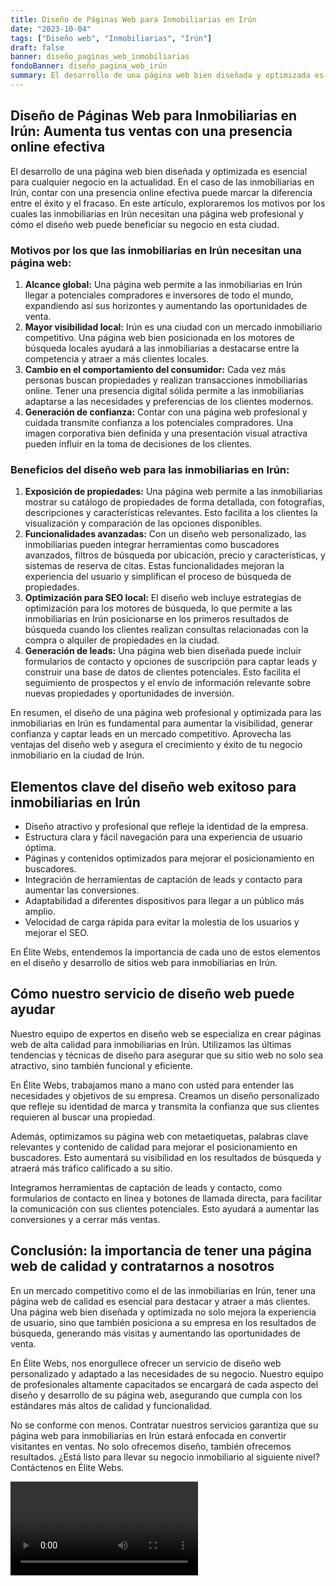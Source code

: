 ```yaml
---
title: Diseño de Páginas Web para Inmobiliarias en Irún
date: "2023-10-04"
tags: ["Diseño web", "Inmobiliarias", "Irún"]
draft: false
banner: diseño_paginas_web_inmobiliarias
fondoBanner: diseño_pagina_web_irún
summary: El desarrollo de una página web bien diseñada y optimizada es esencial para cualquier negocio en la actualidad. En el caso de las inmobiliarias en Irún, contar con una presencia online efectiva puede marcar la diferencia entre el éxito y el fracaso. En este artículo, exploraremos los motivos por los cuales las inmobiliarias en Irún necesitan una página web profesional y cómo el diseño web puede beneficiar su negocio en esta ciudad.
---
```



## Diseño de Páginas Web para Inmobiliarias en Irún: Aumenta tus ventas con una presencia online efectiva

El desarrollo de una página web bien diseñada y optimizada es esencial para cualquier negocio en la actualidad. En el caso de las inmobiliarias en Irún, contar con una presencia online efectiva puede marcar la diferencia entre el éxito y el fracaso. En este artículo, exploraremos los motivos por los cuales las inmobiliarias en Irún necesitan una página web profesional y cómo el diseño web puede beneficiar su negocio en esta ciudad.

### Motivos por los que las inmobiliarias en Irún necesitan una página web:

1. **Alcance global:** Una página web permite a las inmobiliarias en Irún llegar a potenciales compradores e inversores de todo el mundo, expandiendo así sus horizontes y aumentando las oportunidades de venta.
2. **Mayor visibilidad local:** Irún es una ciudad con un mercado inmobiliario competitivo. Una página web bien posicionada en los motores de búsqueda locales ayudará a las inmobiliarias a destacarse entre la competencia y atraer a más clientes locales.
3. **Cambio en el comportamiento del consumidor:** Cada vez más personas buscan propiedades y realizan transacciones inmobiliarias online. Tener una presencia digital sólida permite a las inmobiliarias adaptarse a las necesidades y preferencias de los clientes modernos.
4. **Generación de confianza:** Contar con una página web profesional y cuidada transmite confianza a los potenciales compradores. Una imagen corporativa bien definida y una presentación visual atractiva pueden influir en la toma de decisiones de los clientes.

### Beneficios del diseño web para las inmobiliarias en Irún:

1. **Exposición de propiedades:** Una página web permite a las inmobiliarias mostrar su catálogo de propiedades de forma detallada, con fotografías, descripciones y características relevantes. Esto facilita a los clientes la visualización y comparación de las opciones disponibles.
2. **Funcionalidades avanzadas:** Con un diseño web personalizado, las inmobiliarias pueden integrar herramientas como buscadores avanzados, filtros de búsqueda por ubicación, precio y características, y sistemas de reserva de citas. Estas funcionalidades mejoran la experiencia del usuario y simplifican el proceso de búsqueda de propiedades.
3. **Optimización para SEO local:** El diseño web incluye estrategias de optimización para los motores de búsqueda, lo que permite a las inmobiliarias en Irún posicionarse en los primeros resultados de búsqueda cuando los clientes realizan consultas relacionadas con la compra o alquiler de propiedades en la ciudad.
4. **Generación de leads:** Una página web bien diseñada puede incluir formularios de contacto y opciones de suscripción para captar leads y construir una base de datos de clientes potenciales. Esto facilita el seguimiento de prospectos y el envío de información relevante sobre nuevas propiedades y oportunidades de inversión.

En resumen, el diseño de una página web profesional y optimizada para las inmobiliarias en Irún es fundamental para aumentar la visibilidad, generar confianza y captar leads en un mercado competitivo. Aprovecha las ventajas del diseño web y asegura el crecimiento y éxito de tu negocio inmobiliario en la ciudad de Irún.

<GifSeo />

<Cta />

## Elementos clave del diseño web exitoso para inmobiliarias en Irún

- Diseño atractivo y profesional que refleje la identidad de la empresa.
- Estructura clara y fácil navegación para una experiencia de usuario óptima.
- Páginas y contenidos optimizados para mejorar el posicionamiento en buscadores.
- Integración de herramientas de captación de leads y contacto para aumentar las conversiones.
- Adaptabilidad a diferentes dispositivos para llegar a un público más amplio.
- Velocidad de carga rápida para evitar la molestia de los usuarios y mejorar el SEO.

En Élite Webs, entendemos la importancia de cada uno de estos elementos en el diseño y desarrollo de sitios web para inmobiliarias en Irún.

## Cómo nuestro servicio de diseño web puede ayudar

Nuestro equipo de expertos en diseño web se especializa en crear páginas web de alta calidad para inmobiliarias en Irún. Utilizamos las últimas tendencias y técnicas de diseño para asegurar que su sitio web no solo sea atractivo, sino también funcional y eficiente.

En Élite Webs, trabajamos mano a mano con usted para entender las necesidades y objetivos de su empresa. Creamos un diseño personalizado que refleje su identidad de marca y transmita la confianza que sus clientes requieren al buscar una propiedad.

Además, optimizamos su página web con metaetiquetas, palabras clave relevantes y contenido de calidad para mejorar el posicionamiento en buscadores. Esto aumentará su visibilidad en los resultados de búsqueda y atraerá más tráfico calificado a su sitio.

Integramos herramientas de captación de leads y contacto, como formularios de contacto en línea y botones de llamada directa, para facilitar la comunicación con sus clientes potenciales. Esto ayudará a aumentar las conversiones y a cerrar más ventas.

## Conclusión: la importancia de tener una página web de calidad y contratarnos a nosotros

En un mercado competitivo como el de las inmobiliarias en Irún, tener una página web de calidad es esencial para destacar y atraer a más clientes. Una página web bien diseñada y optimizada no solo mejora la experiencia de usuario, sino que también posiciona a su empresa en los resultados de búsqueda, generando más visitas y aumentando las oportunidades de venta.

En Élite Webs, nos enorgullece ofrecer un servicio de diseño web personalizado y adaptado a las necesidades de su negocio. Nuestro equipo de profesionales altamente capacitados se encargará de cada aspecto del diseño y desarrollo de su página web, asegurando que cumpla con los estándares más altos de calidad y funcionalidad.

No se conforme con menos. Contratar nuestros servicios garantiza que su página web para inmobiliarias en Irún estará enfocada en convertir visitantes en ventas. No solo ofrecemos diseño, también ofrecemos resultados. ¿Está listo para llevar su negocio inmobiliario al siguiente nivel? Contáctenos en Élite Webs.

<Video />

<CtaBot job="Inmobiliarias" city="Irún" />

<Gmaps query="Irún+españa+maps" />
